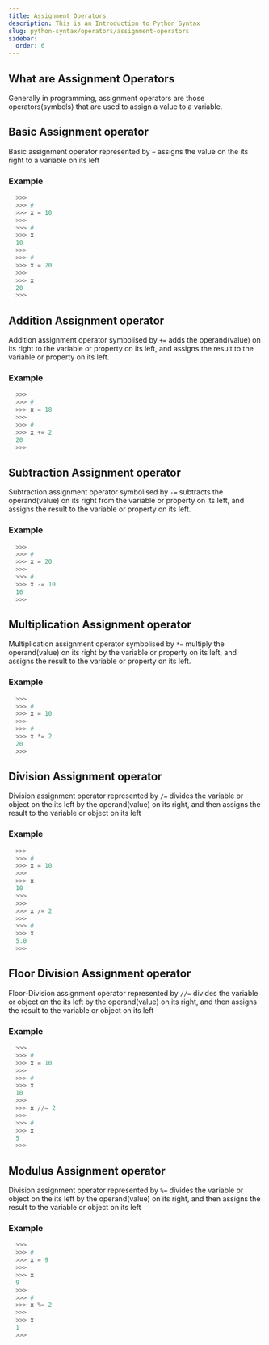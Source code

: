 ```yaml
---
title: Assignment Operators
description: This is an Introduction to Python Syntax
slug: python-syntax/operators/assignment-operators
sidebar:
  order: 6
---
```



## What are Assignment Operators

Generally in programming, assignment operators are those operators(symbols) that are used to assign a value to a variable. 





## Basic Assignment operator

Basic assignment operator represented by `=` assigns the value on the its right to a variable on its left

### Example

```py 
  >>> 
  >>> #
  >>> x = 10
  >>>
  >>> #
  >>> x 
  10
  >>> 
  >>> # 
  >>> x = 20 
  >>> 
  >>> x 
  20
  >>> 
```


## Addition Assignment operator

Addition assignment operator symbolised by `+=` adds the operand(value) on its right to the variable or property on its left, and assigns the result to the variable or property on its left.

### Example

```py 
  >>> 
  >>> # 
  >>> x = 18
  >>>
  >>> #
  >>> x += 2 
  20
  >>>
```

## Subtraction Assignment operator

Subtraction assignment operator symbolised by `-=` subtracts the operand(value) on its right from the variable or property on its left, and assigns the result to the variable or property on its left.

### Example

```py 
  >>> 
  >>> # 
  >>> x = 20
  >>>
  >>> # 
  >>> x -= 10 
  10
  >>>
```

## Multiplication Assignment operator

Multiplication assignment operator symbolised by `*=` multiply the operand(value) on its right by the variable or property on its left, and assigns the result to the variable or property on its left.

### Example

```py 
  >>> 
  >>> #
  >>> x = 10
  >>> 
  >>> #
  >>> x *= 2
  20
  >>>
```

## Division Assignment operator

Division assignment operator represented by `/=` divides the variable or object on the its left by the operand(value) on its right, and then assigns the result to the variable or object on its left

### Example

```py 
  >>> 
  >>> #
  >>> x = 10
  >>> 
  >>> x 
  10
  >>>
  >>>
  >>> x /= 2 
  >>>
  >>> # 
  >>> x
  5.0
  >>>
```

## Floor Division Assignment operator

Floor-Division assignment operator represented by `//=` divides the variable or object on the its left by the operand(value) on its right, and then assigns the result to the variable or object on its left

### Example

```py 
  >>> 
  >>> #
  >>> x = 10
  >>>
  >>> #
  >>> x 
  10
  >>> 
  >>> x //= 2
  >>>
  >>> # 
  >>> x 
  5
  >>> 
```

## Modulus Assignment operator

Division assignment operator represented by `%=` divides the variable or object on the its left by the operand(value) on its right, and then assigns the result to the variable or object on its left

### Example

```py 
  >>> 
  >>> # 
  >>> x = 9 
  >>>
  >>> x 
  9
  >>> 
  >>> # 
  >>> x %= 2
  >>>
  >>> x 
  1
  >>>
```

